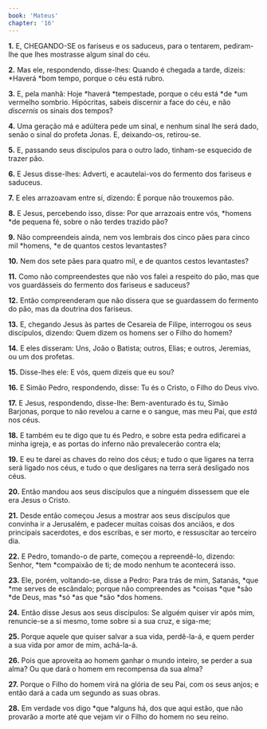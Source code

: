 ```yaml
---
book: 'Mateus'
chapter: '16'
---
```


**1.** E, CHEGANDO-SE os fariseus e os saduceus, para o tentarem, pediram-lhe que lhes mostrasse algum sinal do céu.

**2.** Mas ele, respondendo, disse-lhes: Quando é chegada a tarde, dizeis: *Haverá *bom tempo, porque o céu está rubro.

**3.** E, pela manhã: Hoje *haverá *tempestade, porque o céu está *de *um vermelho sombrio. Hipócritas, sabeis discernir a face do céu, e não *discernis* os sinais dos tempos?

**4.** Uma geração má e adúltera pede um sinal, e nenhum sinal lhe será dado, senão o sinal do profeta Jonas. E, deixando-os, retirou-se.

**5.** E, passando seus discípulos para o outro lado, tinham-se esquecido de trazer pão.

**6.** E Jesus disse-lhes: Adverti, e acautelai-vos do fermento dos fariseus e saduceus.

**7.** E eles arrazoavam entre si, dizendo: É porque não trouxemos pão.

**8.** E Jesus, percebendo isso, disse: Por que arrazoais entre vós, *homens *de pequena fé, sobre o não terdes trazido pão?

**9.** Não compreendeis ainda, nem vos lembrais dos cinco pães para cinco mil *homens, *e de quantos cestos levantastes?

**10.** Nem dos sete pães para quatro mil, e de quantos cestos levantastes?

**11.** Como não compreendestes que não vos falei a respeito do pão, mas que vos guardásseis do fermento dos fariseus e saduceus?

**12.** Então compreenderam que não dissera que se guardassem do fermento do pão, mas da doutrina dos fariseus.

**13.** E, chegando Jesus às partes de Cesareia de Filipe, interrogou os seus discípulos, dizendo: Quem dizem os homens ser o Filho do homem?

**14.** E eles disseram: Uns, João o Batista; outros, Elias; e outros, Jeremias, ou um dos profetas.

**15.** Disse-lhes ele: E vós, quem dizeis que eu sou?

**16.** E Simão Pedro, respondendo, disse: Tu és o Cristo, o Filho do Deus vivo.

**17.** E Jesus, respondendo, disse-lhe: Bem-aventurado és tu, Simão Barjonas, porque to não revelou a carne e o sangue, mas meu Pai, que *está* nos céus.

**18.** E também eu te digo que tu és Pedro, e sobre esta pedra edificarei a minha igreja, e as portas do inferno não prevalecerão contra ela;

**19.** E eu te darei as chaves do reino dos céus; e tudo o que ligares na terra será ligado nos céus, e tudo o que desligares na terra será desligado nos céus.

**20.** Então mandou aos seus discípulos que a ninguém dissessem que ele era Jesus o Cristo.

**21.** Desde então começou Jesus a mostrar aos seus discípulos que convinha ir a Jerusalém, e padecer muitas coisas dos anciãos, e dos principais sacerdotes, e dos escribas, e ser morto, e ressuscitar ao terceiro dia.

**22.** E Pedro, tomando-o de parte, começou a repreendê-lo, dizendo: Senhor, *tem *compaixão de ti; de modo nenhum te acontecerá isso.

**23.** Ele, porém, voltando-se, disse a Pedro: Para trás de mim, Satanás, *que *me serves de escândalo; porque não compreendes as *coisas *que *são *de Deus, mas *só *as que *são *dos homens.

**24.** Então disse Jesus aos seus discípulos: Se alguém quiser vir após mim, renuncie-se a si mesmo, tome sobre si a sua cruz, e siga-me;

**25.** Porque aquele que quiser salvar a sua vida, perdê-la-á, e quem perder a sua vida por amor de mim, achá-la-á.

**26.** Pois que aproveita ao homem ganhar o mundo inteiro, se perder a sua alma? Ou que dará o homem em recompensa da sua alma?

**27.** Porque o Filho do homem virá na glória de seu Pai, com os seus anjos; e então dará a cada um segundo as suas obras.

**28.** Em verdade vos digo *que *alguns há, dos que aqui estão, que não provarão a morte até que vejam vir o Filho do homem no seu reino.